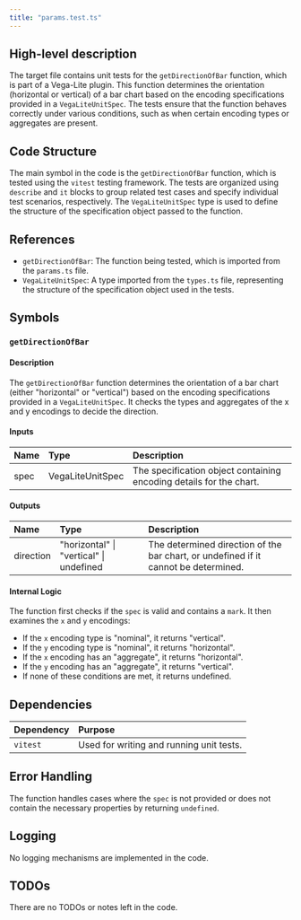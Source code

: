 ```yaml
---
title: "params.test.ts"
---
```


## High-level description

The target file contains unit tests for the `getDirectionOfBar` function, which is part of a Vega-Lite plugin. This function determines the orientation (horizontal or vertical) of a bar chart based on the encoding specifications provided in a `VegaLiteUnitSpec`. The tests ensure that the function behaves correctly under various conditions, such as when certain encoding types or aggregates are present.

## Code Structure

The main symbol in the code is the `getDirectionOfBar` function, which is tested using the `vitest` testing framework. The tests are organized using `describe` and `it` blocks to group related test cases and specify individual test scenarios, respectively. The `VegaLiteUnitSpec` type is used to define the structure of the specification object passed to the function.

## References

- `getDirectionOfBar`: The function being tested, which is imported from the `params.ts` file.
- `VegaLiteUnitSpec`: A type imported from the `types.ts` file, representing the structure of the specification object used in the tests.

## Symbols

### `getDirectionOfBar`
#### Description
The `getDirectionOfBar` function determines the orientation of a bar chart (either "horizontal" or "vertical") based on the encoding specifications provided in a `VegaLiteUnitSpec`. It checks the types and aggregates of the x and y encodings to decide the direction.

#### Inputs
| Name | Type | Description |
|:-----|:-----|:------------|
| spec | VegaLiteUnitSpec | The specification object containing encoding details for the chart. |

#### Outputs
| Name | Type | Description |
|:-----|:-----|:------------|
| direction | "horizontal" \| "vertical" \| undefined | The determined direction of the bar chart, or undefined if it cannot be determined. |

#### Internal Logic
The function first checks if the `spec` is valid and contains a `mark`. It then examines the `x` and `y` encodings:
- If the `x` encoding type is "nominal", it returns "vertical".
- If the `y` encoding type is "nominal", it returns "horizontal".
- If the `x` encoding has an "aggregate", it returns "horizontal".
- If the `y` encoding has an "aggregate", it returns "vertical".
- If none of these conditions are met, it returns undefined.

## Dependencies

| Dependency | Purpose |
|:-----------|:--------|
| `vitest` | Used for writing and running unit tests. |

## Error Handling

The function handles cases where the `spec` is not provided or does not contain the necessary properties by returning `undefined`.

## Logging

No logging mechanisms are implemented in the code.

## TODOs

There are no TODOs or notes left in the code.